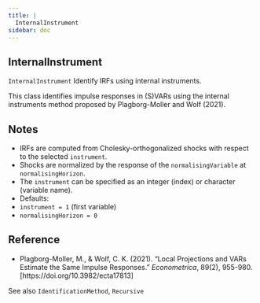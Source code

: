 ```yaml
--- 
title: | 
  InternalInstrument
sidebar: doc
---
```


::: {.doc-box}
::: {.callout-warning appearance="simple" icon="false" collapse="true"}    
# InternalInstrument


`InternalInstrument` Identify IRFs using internal instruments.

This class identifies impulse responses in (S)VARs using the
internal instruments method proposed by Plagborg-Moller and
Wolf (2021).

## Notes
- IRFs are computed from Cholesky-orthogonalized shocks with
respect to the selected `instrument`.
- Shocks are normalized by the response of the
`normalisingVariable` at `normalisingHorizon`.
- The `instrument` can be specified as an integer (index) or
character (variable name).
- Defaults:
- `instrument = 1` (first variable)
- `normalisingHorizon = 0`

## Reference
- Plagborg-Moller, M., & Wolf, C. K. (2021).
"Local Projections and VARs Estimate the Same Impulse Responses."
*Econometrica*, 89(2), 955-980.
[https://doi.org/10.3982/ecta17813]

See also `IdentificationMethod`, `Recursive`
:::
:::


    
